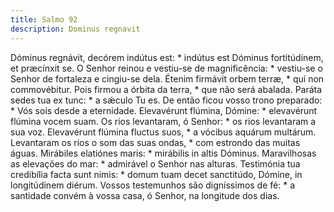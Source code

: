 ```yaml
---
title: Salmo 92
description: Dominus regnavit
---
```


<div class="grid grid-cols-2 gap-5">
  <span class="text-justify">
    Dóminus regnávit, decórem indútus est: * indútus est Dóminus fortitúdinem,
    et præcínxit se.
  </span>
  <span class="text-justify">
    O Senhor reinou e vestiu-se de magnificência: * vestiu-se o Senhor de
    fortaleza e cingiu-se dela.
  </span>
  <span class="text-justify">
    Étenim firmávit orbem terræ, * qui non commovébitur.
  </span>
  <span class="text-justify">
    Pois firmou a órbita da terra, * que não será abalada.
  </span>
  <span class="text-justify">Paráta sedes tua ex tunc: * a sǽculo Tu es.</span>
  <span class="text-justify">
    De então ficou vosso trono preparado: * Vós sois desde a eternidade.
  </span>
  <span class="text-justify">
    Elevavérunt flúmina, Dómine: * elevavérunt flúmina vocem suam.
  </span>
  <span class="text-justify">
    Os rios levantaram, ó Senhor: * os rios levantaram a sua voz.
  </span>
  <span class="text-justify">
    Elevavérunt flúmina fluctus suos, * a vócibus aquárum multárum.
  </span>
  <span class="text-justify">
    Levantaram os rios o som das suas ondas, * com estrondo das muitas águas.
  </span>
  <span class="text-justify">
    Mirábiles elatiónes maris: * mirábilis in altis Dóminus.
  </span>
  <span class="text-justify">
    Maravilhosas as elevações do mar: * admirável o Senhor nas alturas.
  </span>
  <span class="text-justify">
    Testimónia tua credibília facta sunt nimis: * domum tuam decet sanctitúdo,
    Dómine, in longitúdinem diérum.
  </span>
  <span class="text-justify">
    Vossos testemunhos são digníssimos de fé: * a santidade convém à vossa casa,
    ó Senhor, na longitude dos dias.
  </span>
</div>
